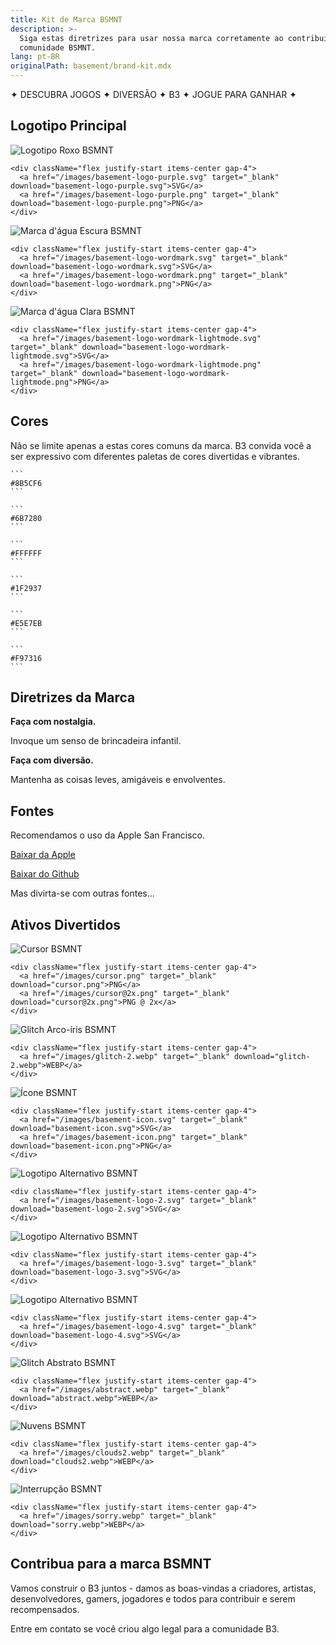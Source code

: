 ```yaml
---
title: Kit de Marca BSMNT
description: >-
  Siga estas diretrizes para usar nossa marca corretamente ao contribuir para a
  comunidade BSMNT.
lang: pt-BR
originalPath: basement/brand-kit.mdx
---
```


<div className="text-center my-4 font-bold text-lg tracking-wide text-primary">
  ✦ DESCUBRA JOGOS ✦ DIVERSÃO ✦ B3 ✦ JOGUE PARA GANHAR ✦
</div>

## Logotipo Principal

<CardGroup cols={3}>
  <Card title="Etiqueta Roxa">
    <img src="/images/basement-logo-purple.svg" alt="Logotipo Roxo BSMNT" className='p-6 bg-white rounded-xl my-3'/>
    
    <div className="flex justify-start items-center gap-4">
      <a href="/images/basement-logo-purple.svg" target="_blank" download="basement-logo-purple.svg">SVG</a>
      <a href="/images/basement-logo-purple.png" target="_blank" download="basement-logo-purple.png">PNG</a>
    </div>
  </Card>
  
  <Card title="Marca d'água (escuro)">
    <img src="/images/basement-logo-wordmark.png" alt="Marca d'água Escura BSMNT" className='p-6 bg-black rounded-xl my-3'/>
    
    <div className="flex justify-start items-center gap-4">
      <a href="/images/basement-logo-wordmark.svg" target="_blank" download="basement-logo-wordmark.svg">SVG</a>
      <a href="/images/basement-logo-wordmark.png" target="_blank" download="basement-logo-wordmark.png">PNG</a>
    </div>
  </Card>
  
  <Card title="Marca d'água (claro)">
    <img src="/images/basement-logo-wordmark-lightmode.svg" alt="Marca d'água Clara BSMNT" className='p-6 bg-white rounded-xl my-3'/>
    
    <div className="flex justify-start items-center gap-4">
      <a href="/images/basement-logo-wordmark-lightmode.svg" target="_blank" download="basement-logo-wordmark-lightmode.svg">SVG</a>
      <a href="/images/basement-logo-wordmark-lightmode.png" target="_blank" download="basement-logo-wordmark-lightmode.png">PNG</a>
    </div>
  </Card>
</CardGroup>

## Cores

Não se limite apenas a estas cores comuns da marca. B3 convida você a ser expressivo com diferentes paletas de cores divertidas e vibrantes.

<CardGroup cols={3}>
  <Card title="Roxo Primário">
    <div style={{ backgroundColor: "#8B5CF6", height: "80px", borderRadius: "8px", margin: "1rem 0" }}></div>
    
    ```
    #8B5CF6
    ```
  </Card>
  
  <Card title="Cinza">
    <div style={{ backgroundColor: "#6B7280", height: "80px", borderRadius: "8px", margin: "1rem 0" }}></div>
    
    ```
    #6B7280
    ```
  </Card>
  
  <Card title="Branco">
    <div style={{ backgroundColor: "#FFFFFF", height: "80px", borderRadius: "8px", border: "2px solid #e5e7eb", margin: "1rem 0" }}></div>
    
    ```
    #FFFFFF
    ```
  </Card>
  
  <Card title="Escuro">
    <div style={{ backgroundColor: "#1F2937", height: "80px", borderRadius: "8px", margin: "1rem 0" }}></div>
    
    ```
    #1F2937
    ```
  </Card>
  
  <Card title="Borda">
    <div style={{ backgroundColor: "#E5E7EB", height: "80px", borderRadius: "8px", margin: "1rem 0" }}></div>
    
    ```
    #E5E7EB
    ```
  </Card>
  
  <Card title="Laranja">
    <div style={{ backgroundColor: "#F97316", height: "80px", borderRadius: "8px", margin: "1rem 0" }}></div>
    
    ```
    #F97316
    ```
  </Card>
</CardGroup>

## Diretrizes da Marca

**Faça com nostalgia.**

Invoque um senso de brincadeira infantil.

**Faça com diversão.**

Mantenha as coisas leves, amigáveis e envolventes.

## Fontes

Recomendamos o uso da Apple San Francisco.

[Baixar da Apple](https://developer.apple.com/fonts/)

[Baixar do Github](https://github.com/AppleDesignResources/SanFranciscoFont)

Mas divirta-se com outras fontes...

## Ativos Divertidos

<CardGroup cols={3}>
  <Card title="O Cursor">
    <img src="/images/cursor.png" alt="Cursor BSMNT" className='rounded-xl my-3 aspect-square p-6 bg-white'/>
    
    <div className="flex justify-start items-center gap-4">
      <a href="/images/cursor.png" target="_blank" download="cursor.png">PNG</a>
      <a href="/images/cursor@2x.png" target="_blank" download="cursor@2x.png">PNG @ 2x</a>
    </div>
  </Card>
  
  <Card title="Glitch Arco-íris">
    <img src="/images/glitch-2.webp" alt="Glitch Arco-íris BSMNT" className='rounded-xl my-3 aspect-square'/>
    
    <div className="flex justify-start items-center gap-4">
      <a href="/images/glitch-2.webp" target="_blank" download="glitch-2.webp">WEBP</a>
    </div>
  </Card>
  
  <Card title="O Ícone">
    <img src="/images/basement-icon.svg" alt="Ícone BSMNT" className='rounded-xl my-3 aspect-square p-6 bg-white'/>
    
    <div className="flex justify-start items-center gap-4">
      <a href="/images/basement-icon.svg" target="_blank" download="basement-icon.svg">SVG</a>
      <a href="/images/basement-icon.png" target="_blank" download="basement-icon.png">PNG</a>
    </div>
  </Card>
  
  <Card title="Logotipo Alternativo">
    <img src="/images/basement-logo-2.svg" alt="Logotipo Alternativo BSMNT" className='rounded-xl my-3 aspect-square p-6 bg-white'/>
    
    <div className="flex justify-start items-center gap-4">
      <a href="/images/basement-logo-2.svg" target="_blank" download="basement-logo-2.svg">SVG</a>
    </div>
  </Card>
  
  <Card title="Logotipo Alternativo">
    <img src="/images/basement-logo-3.svg" alt="Logotipo Alternativo BSMNT" className='rounded-xl my-3 aspect-square p-6 bg-white'/>
    
    <div className="flex justify-start items-center gap-4">
      <a href="/images/basement-logo-3.svg" target="_blank" download="basement-logo-3.svg">SVG</a>
    </div>
  </Card>
  
  <Card title="Logotipo Alternativo">
    <img src="/images/basement-logo-4.svg" alt="Logotipo Alternativo BSMNT" className='rounded-xl my-3 aspect-square p-6 bg-white'/>
    
    <div className="flex justify-start items-center gap-4">
      <a href="/images/basement-logo-4.svg" target="_blank" download="basement-logo-4.svg">SVG</a>
    </div>
  </Card>
  
  <Card title="Glitch Abstrato">
    <img src="/images/abstract.webp" alt="Glitch Abstrato BSMNT" className='rounded-xl my-3 aspect-square'/>
    
    <div className="flex justify-start items-center gap-4">
      <a href="/images/abstract.webp" target="_blank" download="abstract.webp">WEBP</a>
    </div>
  </Card>
  
  <Card title="Nuvens">
    <img src="/images/clouds2.webp" alt="Nuvens BSMNT" className='rounded-xl my-3 aspect-square'/>
    
    <div className="flex justify-start items-center gap-4">
      <a href="/images/clouds2.webp" target="_blank" download="clouds2.webp">WEBP</a>
    </div>
  </Card>
  
  <Card title="Interrupção">
    <img src="/images/sorry.webp" alt="Interrupção BSMNT" className='rounded-xl my-3 aspect-square'/>
    
    <div className="flex justify-start items-center gap-4">
      <a href="/images/sorry.webp" target="_blank" download="sorry.webp">WEBP</a>
    </div>
  </Card>
</CardGroup>

## Contribua para a marca BSMNT

Vamos construir o B3 juntos - damos as boas-vindas a criadores, artistas, desenvolvedores, gamers, jogadores e todos para contribuir e serem recompensados.

Entre em contato se você criou algo legal para a comunidade B3.
